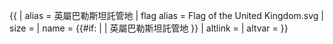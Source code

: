 {{ {{{1<noinclude>|country showdata</noinclude>}}}
| alias = 英屬巴勒斯坦託管地
| flag alias = Flag of the United Kingdom.svg
| size = {{{size|}}}
| name = {{#if: {{{name|}}} | {{{name|}}} | 英屬巴勒斯坦託管地 }}
| altlink = {{{altlink|}}}
| altvar = {{{altvar|}}}
}}